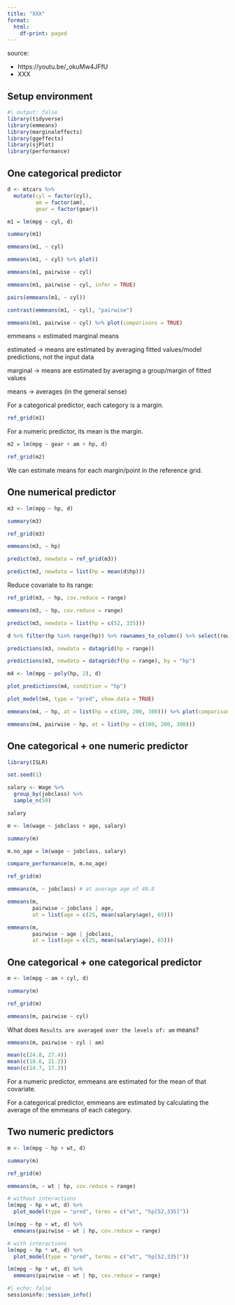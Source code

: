 ```yaml
---
title: "XXX"
format:
  html:
    df-print: paged
---
```


source:

-   https://youtu.be/\_okuMw4JFfU
-   XXX

## Setup environment

```r
#| output: false
library(tidyverse)
library(emmeans)
library(marginaleffects)
library(ggeffects)
library(sjPlot)
library(performance)
```

## One categorical predictor

```r
d <- mtcars %>%
  mutate(cyl = factor(cyl),
         am = factor(am),
         gear = factor(gear))

m1 = lm(mpg ~ cyl, d)

summary(m1)
```

```r
emmeans(m1, ~ cyl)
```

```r
emmeans(m1, ~ cyl) %>% plot()
```

```r
emmeans(m1, pairwise ~ cyl)
```

```r
emmeans(m1, pairwise ~ cyl, infer = TRUE)
```

```r
pairs(emmeans(m1, ~ cyl))
```

```r
contrast(emmeans(m1, ~ cyl), "pairwise")
```

```r
emmeans(m1, pairwise ~ cyl) %>% plot(comparisons = TRUE)
```

emmeans = estimated marginal means

estimated -\> means are estimated by averaging fitted values/model predictions, not the input data

marginal -\> means are estimated by averaging a group/margin of fitted values

means -\> averages (in the general sense)

For a categorical predictor, each category is a margin.

```r
ref_grid(m1)
```

For a numeric predictor, its mean is the margin.

```r
m2 = lm(mpg ~ gear + am + hp, d)

ref_grid(m2)
```

We can estimate means for each margin/point in the reference grid.

## One numerical predictor

```r
m3 <- lm(mpg ~ hp, d)

summary(m3)
```

```r
ref_grid(m3)
```

```r
emmeans(m3, ~ hp)
```

```r
predict(m3, newdata = ref_grid(m3))
```

```r
predict(m3, newdata = list(hp = mean(d$hp)))
```

Reduce covariate to its range:

```r
ref_grid(m3, ~ hp, cov.reduce = range)
```

```r
emmeans(m3, ~ hp, cov.reduce = range)
```

```r
predict(m3, newdata = list(hp = c(52, 335)))
```

```r
d %>% filter(hp %in% range(hp)) %>% rownames_to_column() %>% select(rowname, mpg, hp)
```

```r
predictions(m3, newdata = datagrid(hp = range))
```

```r
predictions(m3, newdata = datagridcf(hp = range), by = "hp")
```

```r
m4 <- lm(mpg ~ poly(hp, 2), d)

plot_predictions(m4, condition = "hp")
```

```r
plot_model(m4, type = "pred", show.data = TRUE)
```

```r
emmeans(m4, ~ hp, at = list(hp = c(100, 200, 300))) %>% plot(comparisons = TRUE)
```

```r
emmeans(m4, pairwise ~ hp, at = list(hp = c(100, 200, 300)))
```

## One categorical + one numeric predictor

```r
library(ISLR)

set.seed(1)

salary <- Wage %>%
  group_by(jobclass) %>% 
  sample_n(50)

salary
```

```r
m <- lm(wage ~ jobclass + age, salary)

summary(m)
```

```r
m.no_age = lm(wage ~ jobclass, salary)

compare_performance(m, m.no_age)
```

```r
ref_grid(m)
```

```r
emmeans(m, ~ jobclass) # at average age of 40.8
```

```r
emmeans(m,
        pairwise ~ jobclass | age,
        at = list(age = c(25, mean(salary$age), 65)))
```

```r
emmeans(m,
        pairwise ~ age | jobclass,
        at = list(age = c(25, mean(salary$age), 65)))
```

## One categorical + one categorical predictor

```r
m <- lm(mpg ~ am + cyl, d)

summary(m)
```

```r
ref_grid(m)
```

```r
emmeans(m, pairwise ~ cyl)
```

What does `Results are averaged over the levels of: am` means?

```r
emmeans(m, pairwise ~ cyl | am)
```

```r
mean(c(24.8, 27.4))
mean(c(18.6, 21.2))
mean(c(14.7, 17.3))
```

For a numeric predictor, emmeans are estimated for the mean of that covariate.

For a categorical predictor, emmeans are estimated by calculating the average of the emmeans of each category.

## Two numeric predictors

```r
m <- lm(mpg ~ hp + wt, d)

summary(m)
```

```r
ref_grid(m)
```

```r
emmeans(m, ~ wt | hp, cov.reduce = range)
```

```r
# without interactions
lm(mpg ~ hp + wt, d) %>%
  plot_model(type = "pred", terms = c("wt", "hp[52,335]"))
```

```r
lm(mpg ~ hp + wt, d) %>%
  emmeans(pairwise ~ wt | hp, cov.reduce = range)
```

```r
# with interactions
lm(mpg ~ hp * wt, d) %>%
  plot_model(type = "pred", terms = c("wt", "hp[52,335]"))
```

```r
lm(mpg ~ hp * wt, d) %>%
  emmeans(pairwise ~ wt | hp, cov.reduce = range)
```

```r
#| echo: false
sessioninfo::session_info()
```

